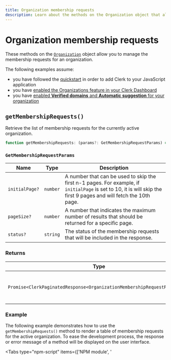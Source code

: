 ```yaml
---
title: Organization membership requests
description: Learn about the methods on the Organization object that allow you to manage the membership requests for an organization.
---
```


# Organization membership requests

These methods on the [`Organization`](/docs/references/javascript/organization/organization) object allow you to manage the membership requests for an organization.

The following examples assume:

- you have followed the [quickstart](/docs/quickstarts/javascript) in order to add Clerk to your JavaScript application
- you have [enabled the Organizations feature in your Clerk Dashboard](/docs/organizations/overview#enable-organizations-in-your-application)
- you have [enabled **Verified domains** and **Automatic suggestion** for your organization](/docs/organizations/verified-domains)

## `getMembershipRequests()`

Retrieve the list of membership requests for the currently active organization.

```typescript
function getMembershipRequests: (params?: GetMembershipRequestParams) => Promise<ClerkPaginatedResponse<OrganizationMembershipRequestResource>>;
```

### `GetMembershipRequestParams`

| Name | Type | Description |
| --- | --- | --- |
| `initialPage?` | `number` | A number that can be used to skip the first n-1 pages. For example, if `initialPage` is set to 10, it is will skip the first 9 pages and will fetch the 10th page. |
| `pageSize?` | `number` | A number that indicates the maximum number of results that should be returned for a specific page. |
| `status?` | `string` | The status of the membership requests that will be included in the response. |

### Returns

| Type | Description |
| --- | --- |
| `Promise<ClerkPaginatedResponse<OrganizationMembershipRequestResource>>` | This method returns a `Promise` that resolves to a [`ClerkPaginatedResponse`](/docs/references/javascript/types/clerk-paginated-response) of [`OrganizationMembershipRequest`](/docs/references/javascript/organization-membership-request) objects. |

### Example

The following example demonstrates how to use the `getMembershipRequests()` method to render a table of membership requests for the active organization. To ease the development process, the response or error message of a method will be displayed on the user interface.

<InjectKeys>

<Tabs type="npm-script" items={['NPM module', '<script>']}>
  <Tab>
  For the following example, your HTML file should look like this:

  ```html filename="index.html"
  <!doctype html>
  <html lang="en">
    <head>
      <meta charset="UTF-8" />
      <link rel="icon" type="image/svg+xml" href="/vite.svg" />
      <meta name="viewport" content="width=device-width, initial-scale=1.0" />
      <title>Clerk + JavaScript App</title>
      <style>
        /* Style for the table */
        table {
          border-collapse: collapse; /* Collapse borders into a single border */
          border: 1px solid black; /* Border for the entire table */
        }
        /* Style for table cells */
        td,
        th {
          border: 1px solid black; /* Border for each cell */
          padding: 2px; /* Optional: Add padding to cells */
        }
      </style>
    </head>
    <body>
      <div id="app"></div>

      <p id="error-container" hidden>
        Error:
        <span id="error-message"></span>
      </p>

      <h2>Membership Requests</h2>
      <table id="requests_table">
        <thead>
          <tr>
            <th>User ID</th>
            <th>Identifier</th>
            <th>Status</th>
            <th id="add-member-head" hidden>Add member</th>
          </tr>
        </thead>
        <tbody id="requests_table_body"></tbody>
      </table>

      <p>Response:</p>
      <pre id="response"></pre>

      <script type="module" src="/main.js"></script>
    </body>
  </html>
  ```

  And your JavaScript file should look like this:

  ```js filename="main.js" {13}
  import Clerk from '@clerk/clerk-js';

  // Initialize Clerk with your Clerk publishable key
  const clerk = new Clerk('{{pub_key}}');
  await clerk.load();

  if (clerk.user) {
    // Check for an active organization
    if (clerk.organization) {
      // Render list of organization membership requests
      async function renderMembershipRequests(organization, isAdmin) {
        try {
          const { data } = await organization.getMembershipRequests();
          const membershipRequests = data;
          console.log(`getMembershipRequests:`, membershipRequests);

          membershipRequests.map((membershipRequest) => {
            const requestsTable = document.getElementById("requests_table");
            const row = requestsTable.insertRow();
            row.insertCell().textContent =
              membershipRequest.publicUserData.userId;
            row.insertCell().textContent =
              membershipRequest.publicUserData.identifier;
            row.insertCell().textContent = membershipRequest.status;

            // Add administrative actions:
            // Add member (removes request)
            if (isAdmin) {
              // Show add member button
              document.getElementById("add-member-head").removeAttribute("hidden");

              // Get the user ID of the member
              const userId = membershipRequest.publicUserData.userId;

              // Add member to organization
              const addBtn = document.createElement("button");
              addBtn.textContent = "Add member";
              addBtn.addEventListener("click", async function (e) {
                e.preventDefault();

                const role = "org:member";

                await organization.addMember({ userId, role })
                  .then((res) => {
                    document.getElementById("response").innerHTML =
                      JSON.stringify(res);
                  })
                  .catch((error) => {
                    document.getElementById("error-container").removeAttribute("hidden");
                    document.getElementById("error-message").innerHTML =
                      error.errors[0].longMessage;
                    console.log("An error occurred:", error.errors);
                  });
              });
              row.insertCell().appendChild(addBtn);
            }
          });
        } catch (error) {
          document.getElementById("error-container").removeAttribute("hidden");
          document.getElementById("error-message").innerHTML =
            error.errors[0].longMessage;
          console.log("An error occurred:", error.errors);
        }
      }

      /**
       * Checks if a user is an admin of the
       * currently active organization and
       * renders the organization's membership requests.
       */
      async function checkAdminAndRenderRequests() {
        const organizationId = clerk.organization.id;

        const organizationMemberships =
          await clerk.user.getOrganizationMemberships();

        const currentMembership = organizationMemberships.find(
          (membership) => membership.organization.id === organizationId
        );
        const currentOrganization = currentMembership.organization;

        if (!currentOrganization) {
          return;
        }
        const isAdmin = currentMembership.role === "org:admin";

        console.log(`Organization:`, currentOrganization);

        renderMembershipRequests(currentOrganization, isAdmin);
      }

      checkAdminAndRenderRequests();
    } else {
      // If there is no active organization,
      // mount Clerk's <OrganizationSwitcher />
      // to allow the user to set an organization as active
      document.getElementById("app").innerHTML = `
        <h2>Select an organization to set it as active</h2>
        <div id="org-switcher"></div>
      `;

      const orgSwitcherDiv = document.getElementById("org-switcher");

      clerk.mountOrganizationSwitcher(orgSwitcherDiv);
    }
  } else {
    document.getElementById("app").innerHTML = `
      <div id="sign-in"></div>
    `;

    const signInDiv = document.getElementById("sign-in");

    clerk.mountSignIn(signInDiv);
  }
  ```
  </Tab>

  <Tab>
  ```html filename="index.html" {65}
  <!doctype html>
  <html lang="en">
    <head>
      <meta charset="UTF-8" />
      <link rel="icon" type="image/svg+xml" href="/vite.svg" />
      <meta name="viewport" content="width=device-width, initial-scale=1.0" />
      <title>Clerk + JavaScript App</title>
      <style>
        /* Style for the table */
        table {
          border-collapse: collapse; /* Collapse borders into a single border */
          border: 1px solid black; /* Border for the entire table */
        }
        /* Style for table cells */
        td,
        th {
          border: 1px solid black; /* Border for each cell */
          padding: 2px; /* Optional: Add padding to cells */
        }
      </style>
    </head>
    <body>
      <div id="app"></div>

      <p id="error-container" hidden>
        Error:
        <span id="error-message"></span>
      </p>

      <h2>Membership Requests</h2>
      <table id="requests_table">
        <thead>
          <tr>
            <th>User ID</th>
            <th>Identifier</th>
            <th>Status</th>
            <th id="add-member-head" hidden>Add member</th>
          </tr>
        </thead>
        <tbody id="requests_table_body"></tbody>
      </table>

      <p>Response:</p>
      <pre id="response"></pre>

      <!-- Initialize Clerk with your
      Clerk Publishable key and Frontend API URL -->
      <script
        async
        crossorigin="anonymous"
        data-clerk-publishable-key="{{pub_key}}"
        src="https://{{fapi_url}}/npm/@clerk/clerk-js@latest/dist/clerk.browser.js"
        type="text/javascript"
      ></script>

      <script>
        window.addEventListener("load", async function () {
          await Clerk.load();
          if (Clerk.user) {
            // Check for an active organization
            if (Clerk.organization) {
              // Render list of organization membership requests
              async function renderMembershipRequests(organization, isAdmin) {
                try {
                  const { data } = await organization.getMembershipRequests();
                  const membershipRequests = data;
                  console.log(`getMembershipRequests:`, membershipRequests);

                  membershipRequests.map((membershipRequest) => {
                    const requestsTable = document.getElementById("requests_table");
                    const row = requestsTable.insertRow();
                    row.insertCell().textContent =
                      membershipRequest.publicUserData.userId;
                    row.insertCell().textContent =
                      membershipRequest.publicUserData.identifier;
                    row.insertCell().textContent = membershipRequest.status;

                    // Add administrative actions:
                    // Add member (removes request)
                    if (isAdmin) {
                      // Show add member button
                      document.getElementById("add-member-head").removeAttribute("hidden");

                      // Get the user ID of the member
                      const userId = membershipRequest.publicUserData.userId;

                      // Add member to organization
                      const addBtn = document.createElement("button");
                      addBtn.textContent = "Add member";
                      addBtn.addEventListener("click", async function (e) {
                        e.preventDefault();

                        const role = "org:member";

                        await organization.addMember({ userId, role })
                          .then((res) => {
                            document.getElementById("response").innerHTML =
                              JSON.stringify(res);
                          })
                          .catch((error) => {
                            document.getElementById("error-container").removeAttribute("hidden");
                            document.getElementById("error-message").innerHTML =
                              error.errors[0].longMessage;
                            console.log("An error occurred:", error.errors);
                          });
                      });
                      row.insertCell().appendChild(addBtn);
                    }
                  });
                } catch (error) {
                  document.getElementById("error-container").removeAttribute("hidden");
                  document.getElementById("error-message").innerHTML =
                    error.errors[0].longMessage;
                  console.log("An error occurred:", error.errors);
                }
              }
              /**
              * Checks if a user is an admin of the
              * currently active organization and
              * renders the organization's membership requests.
              */
              async function checkAdminAndRenderRequests() {
                const organizationId = Clerk.organization.id;

                const organizationMemberships =
                  await Clerk.user.getOrganizationMemberships();

                const currentMembership = organizationMemberships.find(
                  (membership) => membership.organization.id === organizationId
                );

                const currentOrganization = currentMembership.organization;

                if (!currentOrganization) {
                  return;
                }

                const isAdmin = currentMembership.role === "org:admin";

                console.log(`Organization:`, currentOrganization);

                renderMembershipRequests(currentOrganization, isAdmin);
              }
              checkAdminAndRenderRequests();
            } else {
              // If there is no active organization,
              // mount Clerk's <OrganizationSwitcher />
              // to allow the user to set an organization as active
              document.getElementById("app").innerHTML = `
                <h2>Select an organization to set it as active</h2>
                <div id="org-switcher"></div>
              `;

              const orgSwitcherDiv = document.getElementById("org-switcher");

              Clerk.mountOrganizationSwitcher(orgSwitcherDiv);
            }
          } else {
            document.getElementById("app").innerHTML = `
              <div id="sign-in"></div>
            `;

            const signInDiv = document.getElementById("sign-in");

            Clerk.mountSignIn(signInDiv);
          }
        });
      </script>
    </body>
  </html>
  ```
  </Tab>
</Tabs>

</InjectKeys>
